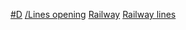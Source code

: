 {{Parentcat}}
{{Category see also|各年代停用的鐵路線}}

[[Category:鐵路線|#D]]
[[Category:各年代鐵路|/Lines opening]]
[[Category:各年代各類建立|Railway]]
[[Category:各年代完工交通基礎設施|Railway lines]]